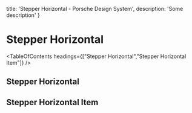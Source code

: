 
  title: 'Stepper Horizontal - Porsche Design System',
  description: 'Some description'
}

# Stepper Horizontal <ComponentStatus tagName="p-stepper-horizontal"></ComponentStatus>

<TableOfContents headings={["Stepper Horizontal","Stepper Horizontal Item"]} />

## Stepper Horizontal

<ComponentApi tagName="p-stepper-horizontal" showTableOfContents={false} />

## Stepper Horizontal Item

<ComponentApi tagName="p-stepper-horizontal-item" showTableOfContents={false} />